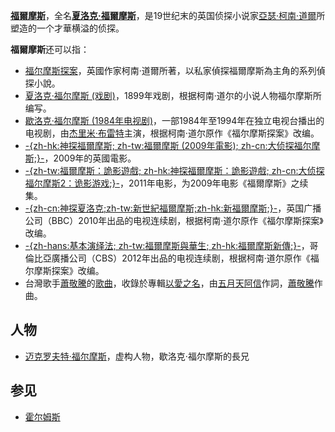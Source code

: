 {{noteTA
|1=zh-hans:歇洛克·福尔摩斯; zh-tw:夏洛克·福爾摩斯;
|2=zh-hans:歇洛克·福尔摩斯 (1984年电视剧); zh-tw:福爾摩斯探案 (1984年電視影集);
|3=zh-hans:杰里米·布雷特; zh-tw:傑瑞米·布雷特;
}}
'''[[福爾摩斯|福爾摩斯]]'''，全名'''[[夏洛克·福爾摩斯|夏洛克·福爾摩斯]]'''，是19世纪末的英国侦探小说家[[亞瑟·柯南·道爾|亞瑟·柯南·道爾]]所塑造的一个才華横溢的侦探。

'''福爾摩斯'''还可以指：
* [[福尔摩斯探案|福尔摩斯探案]]，英國作家柯南·道爾所著，以私家偵探福爾摩斯為主角的系列偵探小說。
* [[夏洛克·福尔摩斯_(戏剧)|夏洛克·福尔摩斯 (戏剧)]]，1899年戏剧，根据柯南·道尔的小说人物福尔摩斯所编写。
* [[歇洛克·福尔摩斯_(1984年电视剧)|歇洛克·福尔摩斯 (1984年电视剧)]]，一部1984年至1994年在独立电视台播出的电视剧，由[[杰里米·布雷特|杰里米·布雷特]]主演，根据柯南·道尔原作《福尔摩斯探案》改编。
* [[福爾摩斯_(2009年電影)|-{zh-hk:神探福爾摩斯; zh-tw:福爾摩斯 (2009年電影); zh-cn:大侦探福尔摩斯;}-]]，2009年的英國電影。
* [[大侦探福尔摩斯2：诡影游戏|-{zh-tw:福爾摩斯：詭影遊戲; zh-hk:神探福爾摩斯：詭影遊戲; zh-cn:大侦探福尔摩斯2：诡影游戏;}-]]，2011年电影，为2009年电影《福爾摩斯》之续集。
* [[神探夏洛克|-{zh-cn:神探夏洛克;zh-tw:新世紀福爾摩斯;zh-hk:新福爾摩斯;}-]]，英国广播公司（BBC）2010年出品的电视连续剧，根据柯南·道尔原作《福尔摩斯探案》改编。
* [[基本演繹法|-{zh-hans:基本演绎法; zh-tw:福爾摩斯與華生; zh-hk:福爾摩斯新傳;}-]]，哥倫比亞廣播公司（CBS）2012年出品的电视连续剧，根据柯南·道尔原作《福尔摩斯探案》改编。
* 台灣歌手[[蕭敬騰|蕭敬騰]]的[[歌曲|歌曲]]，收錄於專輯[[以愛之名|以愛之名]]，由[[五月天|五月天]][[陳信宏|阿信]]作詞，[[蕭敬騰|蕭敬騰]]作曲。

== 人物 ==
* [[迈克罗夫特·福尔摩斯|迈克罗夫特·福尔摩斯]]，虚构人物，歇洛克·福尔摩斯的長兄

==参见==
*[[霍尔姆斯|霍尔姆斯]]
{{消歧義|F|Cat=四字消歧義}}
